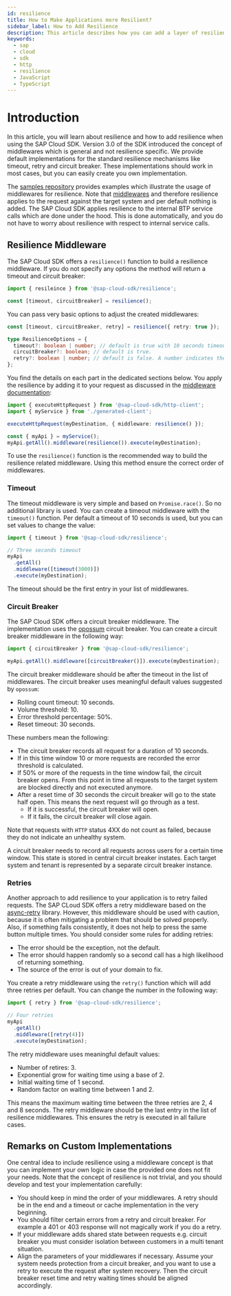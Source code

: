 ```yaml
---
id: resilience
title: How to Make Applications more Resilient?
sidebar_label: How to Add Resilience
description: This article describes how you can add a layer of resilience to applications
keywords:
  - sap
  - cloud
  - sdk
  - http
  - resilience
  - JavaScript
  - TypeScript
---
```


# Introduction

In this article, you will learn about resilience and how to add resilience when using the SAP Cloud SDK.
Version 3.0 of the SDK introduced the concept of middlewares which is general and not resilience specific.
We provide default implementations for the standard resilience mechanisms like timeout, retry and circuit breaker.
These implementations should work in most cases, but you can easily create you own implementation.

The [samples repository](https://github.com/SAP-samples/cloud-sdk-js/tree/main/samples/resilience-examples) provides examples which illustrate the usage of middlewares for resilience.
Note that [middlewares](../features/middleware) and therefore resilience applies to the request against the target system and per default nothing is added.
The SAP Cloud SDK applies resilience to the internal BTP service calls which are done under the hood.
This is done automatically, and you do not have to worry about resilience with respect to internal service calls.

## Resilience Middleware

The SAP Cloud SDK offers a `resilience()` function to build a resilience middleware.
If you do not specify any options the method will return a timeout and circuit breaker:

```ts
import { resileince } from '@sap-cloud-sdk/resilience';

const [timeout, circuitBreaker] = resilience();
```

You can pass very basic options to adjust the created middlewares:

```ts
const [timeout, circuitBreaker, retry] = resilience({ retry: true });

type ResilienceOptions = {
  timeout?: boolean | number; // default is true with 10 seconds timeout. A number indicates the timeout in milliseconds.
  circuitBreaker?: boolean; // default is true.
  retry?: boolean | number; // default is false. A number indicates the number of retries.
};
```

You find the details on each part in the dedicated sections below.
You apply the resilience by adding it to your request as discussed in the [middleware documentation](../features/middleware):

```ts
import { executeHttpRequest } from '@sap-cloud-sdk/http-client';
import { myService } from './generated-client';

executeHttpRequest(myDestination, { middleware: resilience() });

const { myApi } = myService();
myApi.getAll().middleware(resilience()).execute(myDestination);
```

To use the `resilience()` function is the recommended way to build the resilience related middleware.
Using this method ensure the correct order of middlewares.

### Timeout

The timeout middleware is very simple and based on `Promise.race()`.
So no additional library is used.
You can create a timeout middleware with the `timeout()` function.
Per default a timeout of 10 seconds is used, but you can set values to change the value:

```ts
import { timeout } from '@sap-cloud-sdk/resilience';

// Three seconds timeout
myApi
  .getAll()
  .middleware([timeout(3000)])
  .execute(myDestination);
```

The timeout should be the first entry in your list of middlewares.

### Circuit Breaker

The SAP Cloud SDK offers a circuit breaker middleware.
The implementation uses the [opossum](https://nodeshift.dev/opossum/) circuit breaker.
You can create a circuit breaker middleware in the following way:

```ts
import { circuitBreaker } from '@sap-cloud-sdk/resilience';

myApi.getAll().middleware([circuitBreaker()]).execute(myDestination);
```

The circuit breaker middleware should be after the timeout in the list of middlewares.
The circuit breaker uses meaningful default values suggested by `opossum`:

- Rolling count timeout: 10 seconds.
- Volume threshold: 10.
- Error threshold percentage: 50%.
- Reset timeout: 30 seconds.

These numbers mean the following:

- The circuit breaker records all request for a duration of 10 seconds.
- If in this time window 10 or more requests are recorded the error threshold is calculated.
- If 50% or more of the requests in the time window fail, the circuit breaker opens.
  From this point in time all requests to the target system are blocked directly and not executed anymore.
- After a reset time of 30 seconds the circuit breaker will go to the state half open.
  This means the next request will go through as a test.
  - If it is successful, the circuit breaker will open.
  - If it fails, the circuit breaker will close again.

Note that requests with `HTTP` status 4XX do not count as failed, because they do not indicate an unhealthy system.

A circuit breaker needs to record all requests across users for a certain time window.
This state is stored in central circuit breaker instates.
Each target system and tenant is represented by a separate circuit breaker instance.

### Retries

Another approach to add resilience to your application is to retry failed requests.
The SAP CLoud SDK offers a retry middleware based on the [async-retry](https://www.npmjs.com/package/async-retry) library.
However, this middleware should be used with caution, because it is often mitigating a problem that should be solved properly.
Also, if something fails consistently, it does not help to press the same button multiple times.
You should consider some rules for adding retries:

- The error should be the exception, not the default.
- The error should happen randomly so a second call has a high likelihood of returning something.
- The source of the error is out of your domain to fix.

You create a retry middleware using the `retry()` function which will add three retries per default.
You can change the number in the following way:

```ts
import { retry } from '@sap-cloud-sdk/resilience';

// Four retries
myApi
  .getAll()
  .middleware([retry(4)])
  .execute(myDestination);
```

The retry middleware uses meaningful default values:

- Number of retires: 3.
- Exponential grow for waiting time using a base of 2.
- Initial waiting time of 1 second.
- Random factor on waiting time between 1 and 2.

This means the maximum waiting time between the three retries are 2, 4 and 8 seconds.
The retry middleware should be the last entry in the list of resilience middlewares.
This ensures the retry is executed in all failure cases.

## Remarks on Custom Implementations

One central idea to include resilience using a middleware concept is that you can implement your own logic in case the provided one does not fit your needs.
Note that the concept of resilience is not trivial, and you should develop and test your implementation carefully:

- You should keep in mind the order of your middlewares.
  A retry should be in the end and a timeout or cache implementation in the very beginning.
- You should filter certain errors from a retry and circuit breaker.
  For example a 401 or 403 response will not magically work if you do a retry.
- If your middleware adds shared state between requests e.g. circuit breaker you must consider isolation between customers in a multi tenant situation.
- Align the parameters of your middlewares if necessary.
  Assume your system needs protection from a circuit breaker, and you want to use a retry to execute the request after system recovery.
  Then the circuit breaker reset time and retry waiting times should be aligned accordingly.
